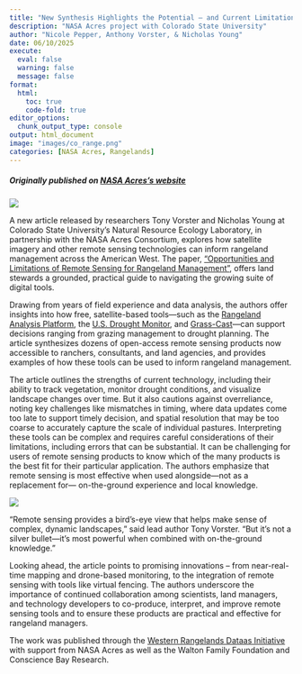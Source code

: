```yaml
---
title: "New Synthesis Highlights the Potential – and Current Limitations – of Satellite Data in Rangeland Management"
description: "NASA Acres project with Colorado State University"
author: "Nicole Pepper, Anthony Vorster, & Nicholas Young"
date: 06/10/2025
execute:
  eval: false
  warning: false
  message: false
format:
  html:
    toc: true 
    code-fold: true
editor_options: 
  chunk_output_type: console
output: html_document
image: "images/co_range.png"
categories: [NASA Acres, Rangelands]
---
```

##### Originally published on [NASA Acres's website](https://www.nasaacres.org/news/potential-of-satellite-data-in-rangeland-management)

![ ](images/co_range.png)

A new article released by researchers Tony Vorster and Nicholas Young at Colorado State University’s Natural Resource Ecology Laboratory, in partnership with the NASA Acres Consortium, explores how satellite imagery and other remote sensing technologies can inform rangeland management across the American West. The paper, ["Opportunities and Limitations of Remote Sensing for Rangeland Management"](https://static1.squarespace.com/static/6376910a05a7a254908d0ee7/t/683cbd0128b072629f16e122/1748811018868/Remote_Sensing_for_Rangeland_Management_Vorster+and+Young_2025.pdf), offers land stewards a grounded, practical guide to navigating the growing suite of digital tools.

Drawing from years of field experience and data analysis, the authors offer insights into how free, satellite-based tools—such as the [Rangeland Analysis Platform](https://rangelands.app/), the [U.S. Drought Monitor](https://droughtmonitor.unl.edu/), and [Grass-Cast](https://grasscast.unl.edu/)—can support decisions ranging from grazing management to drought planning. The article synthesizes dozens of open-access remote sensing products now accessible to ranchers, consultants, and land agencies, and provides examples of how these tools can be used to inform rangeland management.

The article outlines the strengths of current technology, including their ability to track vegetation, monitor drought conditions, and visualize landscape changes over time. But it also cautions against overreliance, noting key challenges like mismatches in timing, where data updates come too late to support timely decision, and spatial resolution that may be too coarse to accurately capture the scale of individual pastures. Interpreting these tools can be complex and requires careful considerations of their limitations, including errors that can be substantial. It can be challenging for users of remote sensing products to know which of the many products is the best fit for their particular application. The authors emphasize that remote sensing is most effective when used alongside—not as a replacement for— on-the-ground experience and local knowledge.

![ ](images/field_work.png)

“Remote sensing provides a bird’s-eye view that helps make sense of complex, dynamic landscapes,” said lead author Tony Vorster. “But it's not a silver bullet—it’s most powerful when combined with on-the-ground knowledge.”

Looking ahead, the article points to promising innovations – from near-real-time mapping and drone-based monitoring, to the integration of remote sensing with tools like virtual fencing. The authors underscore the importance of continued collaboration among scientists, land managers, and technology developers to co-produce, interpret, and improve remote sensing tools and to ensure these products are practical and effective for rangeland managers.

The work was published through the [Western Rangelands Dataas Initiative](https://merid.org/case-studies/western-rangelands-data-initiative/) with support from NASA Acres as well as the Walton Family Foundation and Conscience Bay Research.